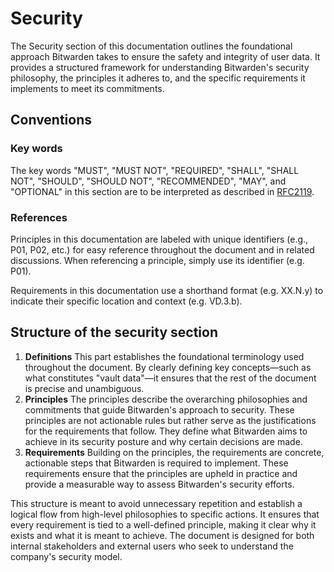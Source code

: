 # Security

The Security section of this documentation outlines the foundational approach Bitwarden takes to
ensure the safety and integrity of user data. It provides a structured framework for understanding
Bitwarden's security philosophy, the principles it adheres to, and the specific requirements it
implements to meet its commitments.

## Conventions

### Key words

The key words "MUST", "MUST NOT", "REQUIRED", "SHALL", "SHALL NOT", "SHOULD", "SHOULD NOT",
"RECOMMENDED", "MAY", and "OPTIONAL" in this section are to be interpreted as described in
[RFC2119](https://datatracker.ietf.org/doc/html/rfc2119).

### References

Principles in this documentation are labeled with unique identifiers (e.g., P01, P02, etc.) for easy
reference throughout the document and in related discussions. When referencing a principle, simply
use its identifier (e.g. P01).

Requirements in this documentation use a shorthand format (e.g. XX.N.y) to indicate their specific
location and context (e.g. VD.3.b).

## Structure of the security section

1. **Definitions** This part establishes the foundational terminology used throughout the document.
   By clearly defining key concepts—such as what constitutes "vault data"—it ensures that the rest
   of the document is precise and unambiguous.
2. **Principles** The principles describe the overarching philosophies and commitments that guide
   Bitwarden's approach to security. These principles are not actionable rules but rather serve as
   the justifications for the requirements that follow. They define what Bitwarden aims to achieve
   in its security posture and why certain decisions are made.
3. **Requirements** Building on the principles, the requirements are concrete, actionable steps that
   Bitwarden is required to implement. These requirements ensure that the principles are upheld in
   practice and provide a measurable way to assess Bitwarden's security efforts.

This structure is meant to avoid unnecessary repetition and establish a logical flow from high-level
philosophies to specific actions. It ensures that every requirement is tied to a well-defined
principle, making it clear why it exists and what it is meant to achieve. The document is designed
for both internal stakeholders and external users who seek to understand the company's security
model.
